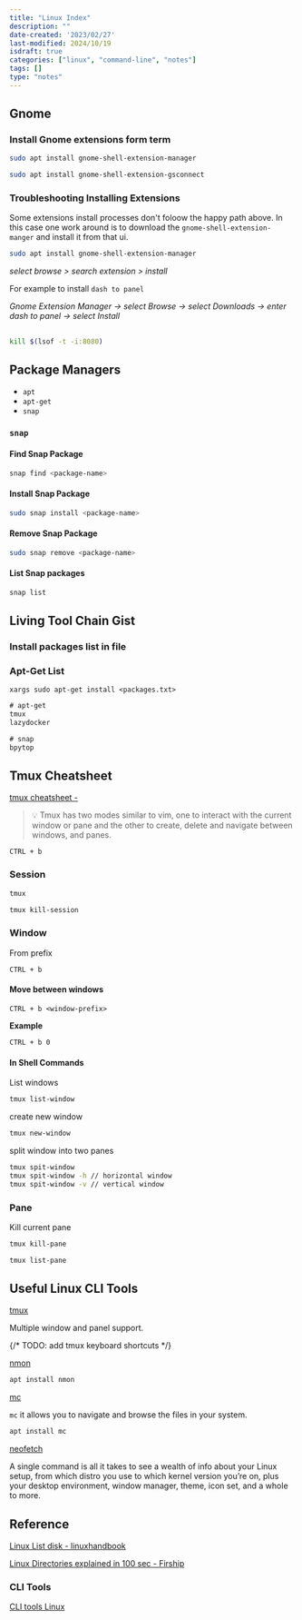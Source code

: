 ```yaml
---
title: "Linux Index"
description: ""
date-created: '2023/02/27'
last-modified: 2024/10/19
isdraft: true
categories: ["linux", "command-line", "notes"]
tags: []
type: "notes"
---
```


## Gnome 


### Install Gnome extensions form term

```sh 
sudo apt install gnome-shell-extension-manager

```

```sh 
sudo apt install gnome-shell-extension-gsconnect
```

### Troubleshooting Installing Extensions

Some extensions install processes don't foloow the happy path above. In this case one work around is to download the `gnome-shell-extension-manger` and install it from that ui. 

```sh
sudo apt install gnome-shell-extension-manager 
```

*select browse > search extension > install*

For example to install `dash to panel`

*Gnome Extension Manager -> select Browse -> select Downloads -> enter dash to panel -> select Install*

## 

```sh
kill $(lsof -t -i:8080)
```

## Package Managers 

- `apt` 
- `apt-get` 
- `snap`

### `snap`

#### Find Snap Package 

```sh
snap find <package-name>
```

#### Install Snap Package 

```sh
sudo snap install <package-name>
```

#### Remove Snap Package

```sh
sudo snap remove <package-name>
```

#### List Snap packages

```sh
snap list
```

## Living Tool Chain Gist 

### Install packages list in file

### Apt-Get List 

```
xargs sudo apt-get install <packages.txt>
```

```txt:title=apt-get-package.txt 
# apt-get
tmux
lazydocker


```

```txt:title=snap-packages.txt
# snap
bpytop
```
## Tmux Cheatsheet 

[tmux cheatsheet -](https://tmuxcheatsheet.com/)

> 💡 Tmux has two modes similar to vim, one to interact with the current window or pane and the other to create, delete and navigate between windows, and panes.

`CTRL + b` 

### Session

```sh
tmux 
```

```sh
tmux kill-session
```

### Window 

From prefix 

`CTRL + b` 

#### Move between windows 

```
CTRL + b <window-prefix>
``` 

**Example**

```
CTRL + b 0
```



#### In Shell Commands

List windows 

```sh
tmux list-window
```

create new window

```sh
tmux new-window
```

split window into two panes 

```sh 
tmux spit-window
tmux spit-window -h // horizontal window
tmux spit-window -v // vertical window
```


### Pane

Kill current pane 

```sh
tmux kill-pane
```

```sh
tmux list-pane
```

## Useful Linux CLI Tools

[tmux](https://github.com/tmux/tmux/wiki/Getting-Started)

Multiple window and panel support.

{/* TODO: add tmux keyboard shortcuts */}

[nmon]()

```sh 
apt install nmon
```

[mc]()

`mc` it allows you to navigate and browse the files in your system. 

```sh
apt install mc
```

[neofetch]()

A single command is all it takes to see a wealth of info about your Linux setup, from which distro you use to which kernel version you’re on, plus your desktop environment, window manager, theme, icon set, and a whole to more. 

## Reference 

[Linux List disk - linuxhandbook](https://linuxhandbook.com/linux-list-disks/)

[Linux Directories explained in 100 sec - Firship](https://youtu.be/42iQKuQodW4)

### CLI Tools 

[CLI tools Linux](https://www.omgubuntu.co.uk/2021/11/best-command-line-tools-ubuntu-linux)